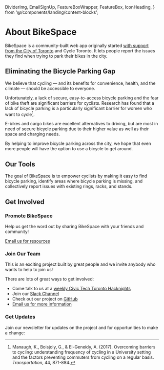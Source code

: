   DividerImg,
  EmailSignUp,
  FeatureBoxWrapper,
  FeatureBox,
  IconHeading,
} from '@/components/landing/content-blocks';


# About BikeSpace

BikeSpace is a community-built web app originally started [with support from the City of Toronto](https://web.archive.org/web/20190624165253/https://www.toronto.ca/services-payments/streets-parking-transportation/cycling-in-toronto/bikespace-app/) and Cycle Toronto. It lets people report the issues they find when trying to park their bikes in the city.

## Eliminating the Bicycle Parking Gap

We believe that cycling — and its benefits for convenience, health, and the climate — should be accessible to everyone.

Unfortunately, a lack of secure, easy-to-access bicycle parking and the fear of bike theft are significant barriers for cyclists. Research has found that a lack of bicycle parking is a particularly significant barrier for women who want to cycle[^1].

[^1]: Manaugh, K., Boisjoly, G., & El-Geneidy, A. (2017). Overcoming barriers to cycling: understanding frequency of cycling in a University setting and the factors preventing commuters from cycling on a regular basis. _Transportation_, 44, 871-884.

E-bikes and cargo bikes are excellent alternatives to driving, but are most in need of secure bicycle parking due to their higher value as well as their space and charging needs.

By helping to improve bicycle parking across the city, we hope that even more people will have the option to use a bicycle to get around.

## Our Tools

The goal of BikeSpace is to empower cyclists by making it easy to find bicycle parking, identify areas where bicycle parking is missing, and collectively report issues with existing rings, racks, and stands.

<FeatureBoxWrapper>
  <FeatureBox
    title="Bike Parking Map"
    description="Find bike parking in Toronto"
    imageSrc={featureBoxParkingMap.src}
    imageAlt="Test alt text"
    linksTo="/parking-map"
  />
  <FeatureBox
    title="Issue Reporting App"
    description="Report issues such as areas without bike parking or bike parking that is full or damaged"
    imageSrc={featureBoxApp.src}
    imageAlt="Test alt text"
    linksTo="/submission"
  />
  <FeatureBox
    title="Issue Dashboard"
    description="Explore bike parking issues reported by BikeSpace users"
    imageSrc={featureBoxDashboard.src}
    imageAlt="Test alt text"
    linksTo="/dashboard"
  />
</FeatureBoxWrapper>

## Get Involved

<IconHeading imageSrc={iconPromoteBikeSpace.src} imageAlt="">
  <h3>Promote BikeSpace</h3>
</IconHeading>

Help us get the word out by sharing BikeSpace with your friends and community!

<a href="mailto:bikespaceto@gmail.com?subject=I want to promote BikeSpace&body=Hi BikeSpace team,%0D%0A%0D%0AI'm interested in promoting the BikeSpace web app to my community. Please send me some info!%0D%0A%0D%0ALet me tell you a little about myself...">
  Email us for resources
</a>

<IconHeading imageSrc={iconJoinUs.src} imageAlt="">
  <h3>Join Our Team</h3>
</IconHeading>

This is an exciting project built by great people and we invite anybody who wants to help to join us!

There are lots of great ways to get involved:

- Come talk to us at a [weekly Civic Tech Toronto Hacknights](https://civictech.ca/)
- Join our [Slack Channel](https://civictechto.slack.com/archives/C61CZLA5V)
- Check out our project on [GitHub](https://github.com/bikespace/bikespace)
- <a href="mailto:bikespaceto@gmail.com?subject=I want to join the BikeSpace team&body=Hi BikeSpace team,%0D%0A%0D%0AI'm really interested in your project and would like to help you build this tool to help make Toronto a more bike-friendly city!%0D%0A%0D%0ALet me tell you a little about myself and what I might contribute to the project...">
    Email us for more information
  </a>

<IconHeading imageSrc={iconGetUpdates.src} imageAlt="">
  <h3>Get Updates</h3>
</IconHeading>

Join our newsletter for updates on the project and for opportunities to make a change:

<EmailSignUp />

